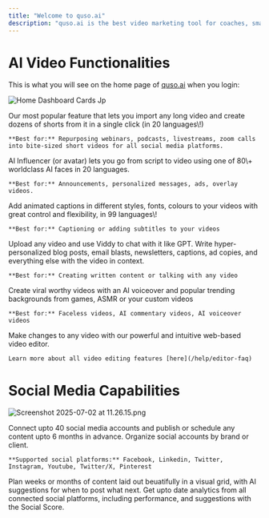 ```yaml
---
title: "Welcome to quso.ai"
description: "quso.ai is the best video marketing tool for coaches, small businesses & soloprenuers that converts long videos into shorts, publishes & manages all social platforms with one click."
---
```


# AI Video Functionalities

This is what you will see on the home page of [quso.ai](http://quso.ai) when you login:

![Home Dashboard Cards Jp](/images/home-dashboard-cards.jpg)

<AccordionGroup>
  <Accordion title="Create AI Clips" defaultOpen={false} iconType="regular">
    Our most popular feature that lets you import any long video and create dozens of shorts from it in a single click (in 20 languages\!)

    **Best for:** Repurposing webinars, podcasts, livestreams, zoom calls into bite-sized short videos for all social media platforms.
  </Accordion>
  <Accordion title="Create AI Influencer Video">
    AI Influencer (or avatar) lets you go from script to video using one of 80\+ worldclass AI faces in 20 languages.

    **Best for:** Announcements, personalized messages, ads, overlay videos.
  </Accordion>
  <Accordion title="Generate AI Captions">
    Add animated captions in different styles, fonts, colours to your videos with great control and flexibility, in 99 languages\!

    **Best for:** Captioning or adding subtitles to your videos
  </Accordion>
  <Accordion title="Generate Written Content from videos">
    Upload any video and use Viddy to chat with it like GPT. Write hyper-personalized blog posts, email blasts, newsletters, captions, ad copies, and everything else with the video in context.

    **Best for:** Creating written content or talking with any video
  </Accordion>
  <Accordion title="Script to AI VIdeo">
    Create viral worthy videos with an AI voiceover and popular trending backgrounds from games, ASMR or your custom videos

    **Best for:** Faceless videos, AI commentary videos, AI voiceover videos
  </Accordion>
  <Accordion title="Edit A Video">
    Make changes to any video with our powerful and intuitive web-based video editor.

    Learn more about all video editing features [here](/help/editor-faq)
  </Accordion>
</AccordionGroup>

# Social Media Capabilities

![Screenshot 2025-07-02 at 11.26.15.png](/images/Screenshot2025-07-02at11.26.15.png)

<AccordionGroup>
  <Accordion title="Create New Post" defaultOpen>
    Connect upto 40 social media accounts and publish or schedule any content upto 6 months in advance. Organize social accounts by brand or client.

    **Supported social platforms:** Facebook, Linkedin, Twitter, Instagram, Youtube, Twitter/X, Pinterest
  </Accordion>
  <Accordion title="AI Content Planner">
    Plan weeks or months of content laid out beuatifully in a visual grid, with AI suggestions for when to post what next.
  </Accordion>
  <Accordion title="AI Analytics">
    Get upto date analytics from all connected social platforms, including performance, and suggestions with the Social Score.
  </Accordion>
</AccordionGroup>